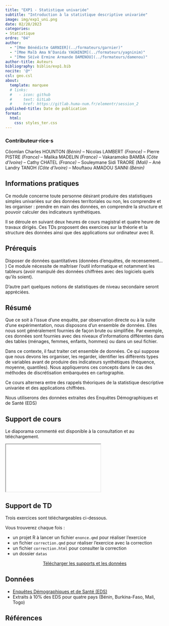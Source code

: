 ```yaml
---
title: "EXP1 - Statistique univariée"
subtitle: "Introduction à la statistique descriptive univariée"
image: img/exp1_uni.png
date: 02/28/2023
categories: 
- Statistique
ordre: "04" 
author: 
  - "[Mme Bénédicte GARNIER](../formateurs/garnier)"
  - "[Mme Malb Ama N’Danida YAGNINIM](../formateurs/yagninim)"
  - "[Mme Sèïvè Ermine Armande DAMENOU](../formateurs/damenou)"
author-title: Auteurs
bibliography: biblio/exp1.bib
nocite: '@*'
csl: geo.csl
about:
  template: marquee
  # links:
  #   - icon: github
  #     text: GitLab
  #     href: https://gitlab.huma-num.fr/elementr/session_2
published-title: Date de publication 
format:
  html: 
    css: styles_ter.css
---
```


::: {#contrib}
### Contributeur·rice·s

Côomlan Charles HOUNTON *(Bénin) --* Nicolas LAMBERT *(France)* -- Pierre PISTRE *(France)* -- Malika MADELIN *(France)* -- Vakaramoko BAMBA *(Côte d'Ivoire)* -- Cathy CHATEL *(France)* -- Souleymane Sidi TRAORE *(Mali)* -- Ané Landry TANOH *(Côte d'Ivoire)* -- Mouftaou AMADOU SANNI *(Bénin)*
:::

## <i class="bi bi-info-circle"></i> Informations pratiques

Ce module concerne toute personne désirant produire des statistiques simples univariées sur des données territoriales ou non, les comprendre et les organiser : prendre en main des données, en comprendre la structure et pouvoir calculer des indicateurs synthétiques.

Il se déroule en suivant deux heures de cours magistral et quatre heure de travaux dirigés. Ces TDs proposent des exercices sur la théorie et la structure des données ainsi que des applications sur ordinateur avec R.

## <i class="bi bi-ui-checks-grid"></i> Prérequis

Disposer de données quantitatives (données d'enquêtes, de recensement... ) Ce module nécessite de maîtriser l'outil informatique et notamment les tableurs (avoir manipulé des données chiffrées avec des logiciels quels qu'ils soient).

D'autre part quelques notions de statistiques de niveau secondaire seront appréciées.

## <i class="bi bi-bookmark"></i> Résumé

Que ce soit à l'issue d'une enquête, par observation directe ou à la suite d'une expérimentation, nous disposons d'un ensemble de données. Elles nous sont généralement fournies de façon brute ou simplifiée. Par exemple, ces données sont fournies avec des niveaux d'informations différentes dans des tables (ménages, femmes, enfants, hommes) ou dans un seul fichier.

Dans ce contexte, il faut traiter cet ensemble de données. Ce qui suppose que nous devons les organiser, les regarder, identifier les différents types de variables avant de produire des indicateurs synthétiques (fréquence, moyenne, quantiles). Nous appliquerons ces concepts dans le cas des méthodes de discrétisation embarquées en cartographie.

Ce cours alternera entre des rappels théoriques de la statistique descriptive univariée et des applications chiffrées.

Nous utiliserons des données extraites des Enquêtes Démographiques et de Santé (EDS)

## <i class="bi bi-person-video3"></i> Support de cours

Le diaporama commenté est disponible à la consultation et au téléchargement.

<object class="slide" data="../modules/support/exp1_uni.pdf" type="application/pdf">

<iframe class="slide" src="../modules/support/exp1_uni.pdf">

</iframe>

</object>

## <i class="bi bi-person-video3"></i> Support de TD

Trois exercices sont téléchargeables ci-dessous.

Vous trouverez chaque fois :

-   un projet R à lancer un fichier `enonce.qmd` pour réaliser l'exercice
-   un fichier `correction.qmd` pour réaliser l'exercice avec la correction
-   un fichier `correction.html` pour consulter la correction
-   un dossier `datas`

<center><a href="https://bit.ly/3HMUU6g" class="btn btn-warning" role="button" aria-disabled="true" target="_blank" rel="noreferrer noopener"><i class="bi bi-eye"></i> Télécharger les supports et les données </a></center>

## <i class="bi bi-clipboard-data"></i> Données

-   [Enquêtes Démographiques et de Santé (EDS)](../donnees/eds_afriq.qmd)
-   Extraits à 10% des EDS pour quatre pays (Bénin, Burkina-Faso, Mali, Togo)

## <i class="bi bi-file-earmark-text"></i> Références

::: {#refs}
:::
